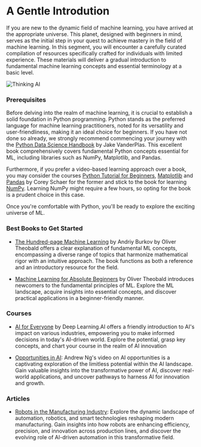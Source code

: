 # A Gentle Introdution

If you are new to the dynamic field of machine learning, you have arrived at the appropriate universe. This planet, designed with beginners in mind, serves as the initial step in your quest to achieve mastery in the field of machine learning. In this segment, you will encounter a carefully curated compilation of resources specifically crafted for individuals with limited experience. These materials will deliver a gradual introduction to fundamental machine learning concepts and essential terminology at a basic level.

![Thinking AI](/static/img/memes/aiMeme.png)

### Prerequisites

Before delving into the realm of machine learning, it is crucial to establish a solid foundation in Python programming. Python stands as the preferred language for machine learning practitioners, noted for its versatility and user-friendliness, making it an ideal choice for beginners. If you have not done so already, we strongly recommend commencing your journey with the [Python Data Science Handbook](https://jakevdp.github.io/PythonDataScienceHandbook/) by Jake VanderPlas. This excellent book comprehensively covers fundamental Python concepts essential for ML, including libraries such as NumPy, Matplotlib, and Pandas.

Furthermore, if you prefer a video-based learning approach over a book, you may consider the courses [Python Tutorial for Beginners](https://www.youtube.com/watch?v=YYXdXT2l-Gg&list=PL-osiE80TeTskrapNbzXhwoFUiLCjGgY7), [Matplotlib](https://www.youtube.com/watch?v=UO98lJQ3QGI&list=PL-osiE80TeTvipOqomVEeZ1HRrcEvtZB_) and [Pandas](https://www.youtube.com/watch?v=ZyhVh-qRZPA&list=PL-osiE80TeTsWmV9i9c58mdDCSskIFdDS) by Corey Schaer for the former and stick to the book for learning [NumPy](https://jakevdp.github.io/PythonDataScienceHandbook/#2.-Introduction-to-NumPy). Learning NumPy might require a few hours, so opting for the book is a prudent choice in this case.

Once you're comfortable with Python, you'll be ready to explore the exciting universe of ML.

### Best Books to Get Started

- [The Hundred-page Machine Learning](https://github.com/severus27/ML-books/blob/main/The%20Hundred-Page%20Machine%20Learning%20Book/The%20Hundred-Page%20Machine%20Learning%20Book%20by%20Andriy%20Burkov.md) by Andriy Burkov by Oliver Theobald offers a clear explanation of fundamental ML concepts, encompassing a diverse range of topics that harmonize mathematical rigor with an intuitive approach. The book functions as both a reference and an introductory resource for the field.

- [Machine Learning for Absolute Beginners](https://bmansoori.ir/book/Machine%20Learning%20For%20Absolute%20Beginners.pdf) by Oliver Theobald introduces newcomers to the fundamental principles of ML. Explore the ML landscape, acquire insights into essential concepts, and discover practical applications in a beginner-friendly manner.

### Courses

- [AI for Everyone](https://www.deeplearning.ai/courses/ai-for-everyone/) by Deep Learning.AI offers a friendly introduction to AI's impact on various industries, empowering you to make informed decisions in today's AI-driven world. Explore the potential, grasp key concepts, and chart your course in the realm of AI innovation

- [Opportunities in AI](https://www.youtube.com/watch?v=5p248yoa3oE&t=105s): Andrew Ng's video on AI opportunities is a captivating exploration of the limitless potential within the AI landscape. Gain valuable insights into the transformative power of AI, discover real-world applications, and uncover pathways to harness AI for innovation and growth.

### Articles

- [Robots in the Manufacturing Industry](https://www.wevolver.com/article/robots-in-the-manufacturing-industry-types-and-applications): Explore the dynamic landscape of automation, robotics, and smart technologies reshaping modern manufacturing. Gain insights into how robots are enhancing efficiency, precision, and innovation across production lines, and discover the evolving role of AI-driven automation in this transformative field.
